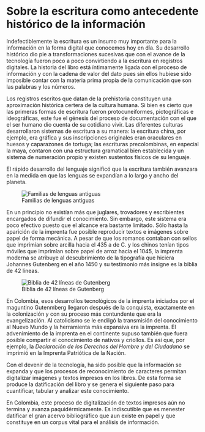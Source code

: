 # Sobre la escritura como antecedente histórico de la información

Indefectiblemente la escritura es un insumo muy importante para la información en la forma digital que conocemos hoy en día. Su desarrollo histórico dio pie a transformaciones sucesivas que con el avance de la tecnología fueron poco a poco convirtiendo a la escritura en registros digitales. La historia del libro está íntimamente ligada con el proceso de información y con la cadena de valor del dato pues sin ellos hubiese sido imposible contar con la materia prima  propia de la comunicación que son las palabras y los números.

Los registros escritos que datan de la prehistoria constituyen una aproximación histórica certera de la cultura humana. Si bien es cierto que las primeras formas de escritura fueron protocuneiformes, pictográficas e ideográficas, este fue el génesis del proceso de documentación con el que el ser humano dio cuenta de su cotidiano vivir. Las diferentes culturas desarrollaron sistemas de escritura a su manera: la escritura china, por ejemplo, era gráfica y sus inscripciones originales eran oraculares en huesos y caparazones de tortuga; las escrituras precolombinas, en especial la maya, contaron con una estructura gramatical bien establecida y un sistema de numeración propio y existen sustentos físicos de su lenguaje.

El rápido desarrollo del lenguaje significó que la escritura también avanzara en la medida en que las lenguas se expandían a lo largo y ancho del planeta. 

![Familias de lenguas antiguas](/Users/Martin/Google Drive/DNPE/Manejo de datos DNPE/Indicadores/Teoría de Indicadores/teoria-indicadores/196.jpg)

En un principio no existían más que juglares, trovadores y escribientes encargados de difundir el conocimiento. Sin embargo, este sistema era poco efectivo puesto que el alcance era bastante limitado. Sólo hasta la aparición de la imprenta fue posible reproducir textos e imágenes sobre papel de forma mecánica. A pesar de que los romanos contaban con sellos que imprimían sobre arcilla hacia el 435 a de C. y los chinos tenían tipos móviles que imprimían sobre papel de arroz hacia el 1045, la imprenta moderna se atribuye al descubrimiento de la tipografía que hiciera Johannes Gutenberg en el año 1450 y su testimonio más insigne es la biblia de 42 líneas.

![Biblia de 42 líneas de Gutenberg](/Users/Martin/Google Drive/DNPE/Manejo de datos DNPE/Indicadores/Teoría de Indicadores/teoria-indicadores/Gutenberg.jpg)

En Colombia, esos desarrollos tecnológicos de la imprenta iniciados por el maguntino Gutenmberg llegaron después de la conquista, exactamente en la colonización y con su proceso más contundente que era la evangelización. Al catolicismo se le endilgó la transmisión del conocimiento al Nuevo Mundo y la herramienta más expansiva era la imprenta. El advenimiento de la imprenta en el continente supuso también que fuera posible compartir el conocimiento de nativos y criollos. Es así que, por ejemplo, la _Declaración de los Derechos del Hombre y del Ciudadano_ se imprimió en la Imprenta Patriótica de la Nación.

Con el devenir de la tecnología, ha sido posible que la información se expanda y que los procesos de reconocimiento de caracteres permitan digitalizar imágenes y textos impresos en los libros. De esta forma se produce la datificación del libro y se genera el siguiente paso para cuantificar, tabular y analizar este conocimiento.

En Colombia, este proceso de digitalización de textos impresos aún no termina y avanza paquidérmicamente. Es indiscutible que es menester datificar el gran acervo bibliográfico que aun existe en papel y que constituye en un corpus vital para el análisis de información.
